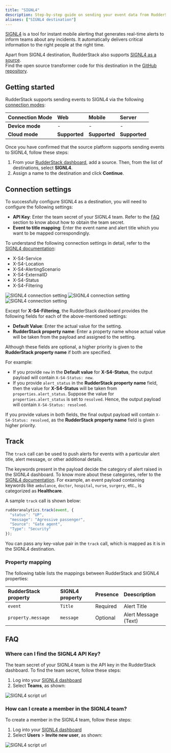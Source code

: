 ```yaml
---
title: "SIGNL4"
description: Step-by-step guide on sending your event data from RudderStack to SIGNL4.
aliases: ["SIGNL4 destination"]
---
```


[SIGNL4](https://www.signl4.com/) is a tool for instant mobile alerting that generates real-time alerts to inform teams about any incidents. It automatically delivers critical information to the right people at the right time.

<div class="infoBlock">
Apart from SIGNL4 destination, RudderStack also supports <a href ="/sources/event-streams/cloud-apps/signl4/">SIGNL4 as a source</a>.
</div>

<div class="infoBlock">
Find the open source transformer code for this destination in the <a href="https://github.com/rudderlabs/rudder-transformer/tree/master/v0/destinations/signl4">GitHub repository</a>.
</div>

## Getting started

RudderStack supports sending events to SIGNL4 via the following <a href="https://rudderstack.com/docs/rudderstack-cloud/rudderstack-connection-modes/">connection modes</a>:

| **Connection Mode** | **Web** | **Mobile** | **Server** |
| :--- | :--- | :--- | :--- |
| **Device mode** | -  | - | - |
| **Cloud mode** | **Supported**  | **Supported** | **Supported** |

Once you have confirmed that the source platform supports sending events to SIGNL4, follow these steps:

1. From your [RudderStack dashboard](https://app.rudderstack.com/), add a source. Then, from the list of destinations, select **SIGNL4**.
2. Assign a name to the destination and click **Continue**.

## Connection settings

To successfully configure SIGNL4 as a destination, you will need to configure the following settings:

- **API Key**: Enter the team secret of your SIGNL4 team. Refer to the <a href="#faq">FAQ</a> section to know about how to obtain the team secret.
- **Event to title mapping**: Enter the event name and alert title which you want to be mapped correspondingly.

To understand the following connection settings in detail, refer to the [SIGNL4 documentation](https://connect.signl4.com/webhook/docs/index.html):
- X-S4-Service
- X-S4-Location
- X-S4-AlertingScenario
- X-S4-ExternalID
- X-S4-Status
- X-S4-Filtering

<img src="../../assets/event-stream-destinations/signl4-conn-settings.png" alt="SIGNL4 connection setting"/>
<img src="../../assets/event-stream-destinations/signl4-conn-settings-1.png" alt="SIGNL4 connection setting"/>
<img src="../../assets/event-stream-destinations/signl4-conn-settings-2.png" alt="SIGNL4 connection setting"/>

Except for **X-S4-Filtering**, the RudderStack dashboard provides the following fields for each of the above-mentioned settings:

- **Default Value**: Enter the actual value for the setting.
- **RudderStack property name**: Enter a property name whose actual value will be taken from the payload and assigned to the setting.

Although these fields are optional, a higher priority is given to the **RudderStack property name** if both are specified.

For example:
- If you provide `new` in the **Default value** for **X-S4-Status**, the output payload will contain `X-S4-Status: new`.
- If you provide `alert_status` in the **RudderStack property name** field, then the value for **X-S4-Status** will be taken from `properties.alert_status`. Suppose the value for `properties.alert_status` is set to `resolved`. Hence, the output payload will contain `X-S4-Status: resolved`.

If you provide values in both fields, the final output payload will contain `X-S4-Status: resolved`, as the **RudderStack property name** field is given higher priority.

## Track

The <Link to="/event-spec/standard-events/track">`track`</Link> call can be used to push alerts for events with a particular alert title, alert message, or other additional details.

The keywords present in the payload decide the category of alert raised in the SIGNL4 dashboard. To know more about these categories, refer to the [SIGNL4 documentation](https://account.signl4.com/manage/Category). For example, an event payload containing keywords like `ambulance`, `doctor`, `hospital`, `nurse`, `surgery`, etc., is categorized as **Healthcare**.

A sample `track` call is shown below:

```javascript
rudderanalytics.track(event, {
  "status": "UP",
  "message": "Agressive passenger",
  "Source": "Gate agent",
  "Type": "Security"
});
```

You can pass any key-value pair in the `track` call, which is mapped as it is in the SIGNL4 destination.

### Property mapping

The following table lists the mappings between RudderStack and SIGNL4 properties:

| RudderStack property | SIGNL4 property | Presence | Deescription | 
| :----------------- | :--------------- |:--------------- |:--------------- |
| `event`     | `Title`      | Required | Alert Title |
| `property.message`   | `message`     | Optional  | Alert Message (Text) |

## FAQ

### Where can I find the SIGNL4 API Key?

The team secret of your SIGNL4 team is the API key in the RudderStack dashboard. To find the team secret, follow these steps:

1. Log into your [SIGNL4 dashboard](https://connect.signl4.com/)
2. Select **Teams**, as shown:

<img src="../../assets/event-stream-destinations/signl4-dashboard-2.png" alt="SIGNL4 script url"/>

### How can I create a member in the SIGNL4 team?

To create a member in the SIGNL4 team, follow these steps:

1. Log into your [SIGNL4 dashboard](https://connect.signl4.com/)
2. Select **Users** > **Invite new user**, as shown:

<img src="../../assets/event-stream-destinations/signl4-dashboard-1.png" alt="SIGNL4 script url"/>